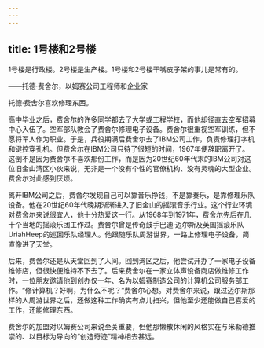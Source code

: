 ```yaml
---
---
---
```

title: 1号楼和2号楼
---




1号楼是行政楼。2号楼是生产楼。1号楼和2号楼干嘴皮子架的事儿是常有的。

——托德·费舍尔，以姆赛公司工程师和企业家



托德·费舍尔喜欢修理东西。

高中毕业之后，费舍尔的许多同学都去了大学或工程学校，而他却径直去空军招募中心入伍了。空军部队教会了费舍尔修理电子设备。费舍尔很重视空军训练，但不愿将军人作为职业。于是，兵役期满后费舍尔去了IBM公司工作，负责修理打字机和键控穿孔机。但费舍尔在IBM公司只待了很短的时间，1967年便辞职离开了。这倒不是因为费舍尔不喜欢那份工作，而是因为20世纪60年代末的IBM公司对这位旧金山湾区小伙来说，无非是一个没有个性的官僚机构、没有灵魂的大型企业。费舍尔对此感到厌烦。

离开IBM公司之后，费舍尔发现自己可以靠音乐挣钱，不是靠奏乐，是靠修理乐队设备。他在20世纪60年代晚期渐渐进入了旧金山的摇滚音乐行业。这个行业环境对费舍尔来说很宜人，他十分热爱这一行。从1968年到1971年，费舍尔先后在几十个当地的摇滚乐团工作过。费舍尔曾是传奇鼓手巴迪·迈尔斯及英国摇滚乐队UriahHeep的巡回乐队经理人。他跟随乐队周游世界，一路上修理电子设备，简直像进了天堂。

后来，费舍尔还是从天堂回到了人间。回到湾区之后，他尝试开办了一家电子设备维修店，但很快便维持不下去了。后来费舍尔在一家立体声设备商店做维修工作时，一位朋友邀请他到创办仅一年、名为以姆赛制造公司的计算机公司服务部工作。“修计算机？好啊，为什么不呢？”费舍尔心想。对费舍尔来说，跟过迈尔斯那样的人周游世界之后，还做这种工作确实有点儿扫兴，但他至少还能做自己喜爱的工作，还能修理东西。

费舍尔的加盟对以姆赛公司来说至关重要，但他那懒散休闲的风格实在与米勒德推崇的、以目标为导向的“创造奇迹”精神相去甚远。